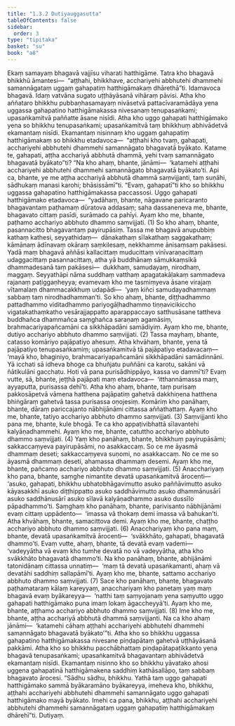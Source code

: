 ```yaml
---
title: "1.3.2 Dutiyauggasutta"
tableOfContents: false
sidebar:
  order: 3
type: "tipitaka"
basket: "su"
book: "a8"
---
```



<DynamicBreadcrumb />

<Division number="22" book="a8" bookNo="17" page="50">

<Paragraph number="227" book="a8">
Ekaṃ samayaṃ bhagavā vajjīsu viharati hatthigāme. Tatra kho bhagavā bhikkhū āmantesi—  “aṭṭhahi, bhikkhave, acchariyehi abbhutehi dhammehi samannāgataṃ uggaṃ gahapatiṃ hatthigāmakaṃ dhārethā”ti. Idamavoca bhagavā. Idaṃ vatvāna sugato uṭṭhāyāsanā vihāraṃ pāvisi.
</Paragraph>

<Paragraph number="228" book="a8">
Atha kho aññataro bhikkhu pubbaṇhasamayaṃ nivāsetvā pattacīvaramādāya yena uggassa gahapatino hatthigāmakassa nivesanaṃ tenupasaṅkami; upasaṅkamitvā paññatte āsane nisīdi. Atha kho uggo gahapati hatthigāmako yena so bhikkhu tenupasaṅkami; upasaṅkamitvā taṃ bhikkhuṃ abhivādetvā ekamantaṃ nisīdi. Ekamantaṃ nisinnaṃ kho uggaṃ gahapatiṃ hatthigāmakaṃ so bhikkhu etadavoca—  “aṭṭhahi kho tvaṃ, gahapati, acchariyehi abbhutehi dhammehi samannāgato bhagavatā byākato. Katame te, gahapati, aṭṭha acchariyā abbhutā dhammā, yehi tvaṃ samannāgato bhagavatā byākato”ti?
</Paragraph>

<Paragraph number="229" book="a8">
“Na kho ahaṃ, bhante, jānāmi—  ‘katamehi aṭṭhahi acchariyehi abbhutehi dhammehi samannāgato bhagavatā byākato’ti. Api ca, bhante, ye me aṭṭha acchariyā abbhutā dhammā saṃvijjanti, taṃ suṇāhi, sādhukaṃ manasi karohi; bhāsissāmī”ti. “Evaṃ, gahapatī”ti kho so bhikkhu uggassa gahapatino hatthigāmakassa paccassosi. Uggo gahapati hatthigāmako etadavoca—  “yadāhaṃ, bhante, nāgavane paricaranto bhagavantaṃ paṭhamaṃ dūratova addasaṃ; saha dassaneneva me, bhante, bhagavato cittaṃ pasīdi, surāmado ca pahīyi. Ayaṃ kho me, bhante, paṭhamo acchariyo abbhuto dhammo saṃvijjati. (1)
</Paragraph>

<Paragraph number="230" book="a8">
So kho ahaṃ, bhante, pasannacitto bhagavantaṃ payirupāsiṃ. Tassa me bhagavā anupubbiṃ kathaṃ kathesi, seyyathidaṃ—  dānakathaṃ sīlakathaṃ saggakathaṃ; kāmānaṃ ādīnavaṃ okāraṃ saṃkilesaṃ, nekkhamme ānisaṃsaṃ pakāsesi. Yadā maṃ bhagavā aññāsi kallacittaṃ muducittaṃ vinīvaraṇacittaṃ udaggacittaṃ pasannacittaṃ, atha yā buddhānaṃ sāmukkaṃsikā dhammadesanā taṃ pakāsesi—  dukkhaṃ, samudayaṃ, nirodhaṃ, maggaṃ. Seyyathāpi nāma suddhaṃ vatthaṃ apagatakāḷakaṃ sammadeva rajanaṃ paṭiggaṇheyya; evamevaṃ kho me tasmiṃyeva āsane virajaṃ vītamalaṃ dhammacakkhuṃ udapādi—  ‘yaṃ kiñci samudayadhammaṃ sabbaṃ taṃ nirodhadhamman’ti. So kho ahaṃ, bhante, diṭṭhadhammo pattadhammo viditadhammo pariyogāḷhadhammo tiṇṇavicikiccho vigatakathaṃkatho vesārajjappatto aparappaccayo satthusāsane tattheva buddhañca dhammañca saṃghañca saraṇaṃ agamāsiṃ, brahmacariyapañcamāni ca sikkhāpadāni samādiyiṃ. Ayaṃ kho me, bhante, dutiyo acchariyo abbhuto dhammo saṃvijjati. (2)
</Paragraph>

<Paragraph number="231" book="a8">
Tassa mayhaṃ, bhante, catasso komāriyo pajāpatiyo ahesuṃ. Atha khvāhaṃ, bhante, yena tā pajāpatiyo tenupasaṅkamiṃ; upasaṅkamitvā tā pajāpatiyo etadavacaṃ—  ‘mayā kho, bhaginiyo, brahmacariyapañcamāni sikkhāpadāni samādinnāni. Yā icchati sā idheva bhoge ca bhuñjatu puññāni ca karotu, sakāni vā ñātikulāni gacchatu. Hoti vā pana purisādhippāyo, kassa vo dammī’ti? Evaṃ vutte, sā, bhante, jeṭṭhā pajāpati maṃ etadavoca—  ‘itthannāmassa maṃ, ayyaputta, purisassa dehī’ti. Atha kho ahaṃ, bhante, taṃ purisaṃ pakkosāpetvā vāmena hatthena pajāpatiṃ gahetvā dakkhiṇena hatthena bhiṅgāraṃ gahetvā tassa purisassa oṇojesiṃ. Komāriṃ kho panāhaṃ, bhante, dāraṃ pariccajanto nābhijānāmi cittassa aññathattaṃ. Ayaṃ kho me, bhante, tatiyo acchariyo abbhuto dhammo saṃvijjati. (3)
</Paragraph>

<Paragraph number="232" book="a8">
Saṃvijjanti kho pana me, bhante, kule bhogā. Te ca kho appaṭivibhattā sīlavantehi kalyāṇadhammehi. Ayaṃ kho me, bhante, catuttho acchariyo abbhuto dhammo saṃvijjati. (4)
</Paragraph>

<Paragraph number="233" book="a8">
Yaṃ kho panāhaṃ, bhante, bhikkhuṃ payirupāsāmi; sakkaccaṃyeva payirupāsāmi, no asakkaccaṃ. So ce me āyasmā dhammaṃ deseti; sakkaccaṃyeva suṇomi, no asakkaccaṃ. No ce me so āyasmā dhammaṃ deseti, ahamassa dhammaṃ desemi. Ayaṃ kho me, bhante, pañcamo acchariyo abbhuto dhammo saṃvijjati. (5)
</Paragraph>

<Paragraph number="234" book="a8">
Anacchariyaṃ kho pana, bhante, saṃghe nimantite devatā upasaṅkamitvā ārocenti—  ‘asuko, gahapati, bhikkhu ubhatobhāgavimutto asuko paññāvimutto asuko kāyasakkhī asuko diṭṭhippatto asuko saddhāvimutto asuko dhammānusārī asuko saddhānusārī asuko sīlavā kalyāṇadhammo asuko dussīlo pāpadhammo’ti. Saṃghaṃ kho panāhaṃ, bhante, parivisanto nābhijānāmi evaṃ cittaṃ uppādento—  ‘imassa vā thokaṃ demi imassa vā bahukan’ti. Atha khvāhaṃ, bhante, samacittova demi. Ayaṃ kho me, bhante, chaṭṭho acchariyo abbhuto dhammo saṃvijjati. (6)
</Paragraph>

<Paragraph number="235" book="a8">
Anacchariyaṃ kho pana maṃ, bhante, devatā upasaṅkamitvā ārocenti—  ‘svākkhāto, gahapati, bhagavatā dhammo’ti. Evaṃ vutte, ahaṃ, bhante, tā devatā evaṃ vademi—  ‘vadeyyātha vā evaṃ kho tumhe devatā no vā vadeyyātha, atha kho svākkhāto bhagavatā dhammo’ti. Na kho panāhaṃ, bhante, abhijānāmi tatonidānaṃ cittassa unnatiṃ—  ‘maṃ tā devatā upasaṅkamanti, ahaṃ vā devatāhi saddhiṃ sallapāmī’ti. Ayaṃ kho me, bhante, sattamo acchariyo abbhuto dhammo saṃvijjati. (7)
</Paragraph>

<Paragraph number="236" book="a8">
Sace kho panāhaṃ, bhante, bhagavato paṭhamataraṃ kālaṃ kareyyaṃ, anacchariyaṃ kho panetaṃ yaṃ maṃ bhagavā evaṃ byākareyya—  ‘natthi taṃ saṃyojanaṃ yena saṃyutto uggo gahapati hatthigāmako puna imaṃ lokaṃ āgaccheyyā’ti. Ayaṃ kho me, bhante, aṭṭhamo acchariyo abbhuto dhammo saṃvijjati. (8)
</Paragraph>

<Paragraph number="237" book="a8">
Ime kho me, bhante, aṭṭha acchariyā abbhutā dhammā saṃvijjanti. Na ca kho ahaṃ jānāmi—  ‘katamehi cāhaṃ aṭṭhahi acchariyehi abbhutehi dhammehi samannāgato bhagavatā byākato’”ti.
</Paragraph>

<Paragraph number="238" book="a8">
Atha kho so bhikkhu uggassa gahapatino hatthigāmakassa nivesane piṇḍapātaṃ gahetvā uṭṭhāyāsanā pakkāmi. Atha kho so bhikkhu pacchābhattaṃ piṇḍapātapaṭikkanto yena bhagavā tenupasaṅkami; upasaṅkamitvā bhagavantaṃ abhivādetvā ekamantaṃ nisīdi. Ekamantaṃ nisinno kho so bhikkhu yāvatako ahosi uggena gahapatinā hatthigāmakena saddhiṃ kathāsallāpo, taṃ sabbaṃ bhagavato ārocesi.
</Paragraph>

<Paragraph number="239" book="a8">
“Sādhu sādhu, bhikkhu. Yathā taṃ uggo gahapati hatthigāmako sammā byākaramāno byākareyya, imeheva kho, bhikkhu, aṭṭhahi acchariyehi abbhutehi dhammehi samannāgato uggo gahapati hatthigāmako mayā byākato. Imehi ca pana, bhikkhu, aṭṭhahi acchariyehi abbhutehi dhammehi samannāgataṃ uggaṃ gahapatiṃ hatthigāmakaṃ dhārehī”ti.

</Paragraph>
</Division>

<Paragraph number="240" type="center" book="a8">
Dutiyaṃ.
</Paragraph>